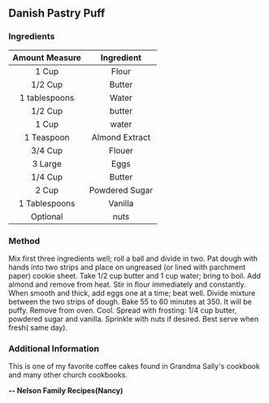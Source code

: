 ## Danish Pastry Puff
### Ingredients

| Amount Measure | Ingredient     |
| :------------: | :------------: |
| 1 Cup          | Flour          |
| 1/2 Cup        | Butter         |
| 1 tablespoons  | Water          |
| 1/2 Cup        | butter         |
| 1 Cup          | water          |
| 1 Teaspoon     | Almond Extract |
| 3/4 Cup        | Flouer         |
| 3 Large        | Eggs           |
| 1/4 Cup        | Butter         |
| 2 Cup          | Powdered Sugar |
| 1 Tablespoons  | Vanilla        |
| Optional       | nuts           |

### Method
Mix first three ingredients well; roll a ball and divide in two. Pat dough with hands into two strips and place on ungreased (or lined with parchment paper) cookie sheet. Take 1/2 cup butter and 1 cup water; bring to boil. Add almond and remove from heat. Stir in flour immediately and constantly. When smooth and thick, add eggs one at a time; beat well. Divide mixture between the two strips of dough. Bake 55 to 60 minutes at 350. It will be puffy. Remove from oven. Cool. Spread with frosting: 1/4 cup butter, powdered sugar and vanilla. Sprinkle with nuts if desired. Best serve when fresh( same day).

### Additional Information
This is one of my favorite coffee cakes found in Grandma Sally's cookbook and many other church cookbooks.

**-- Nelson Family Recipes(Nancy)**

